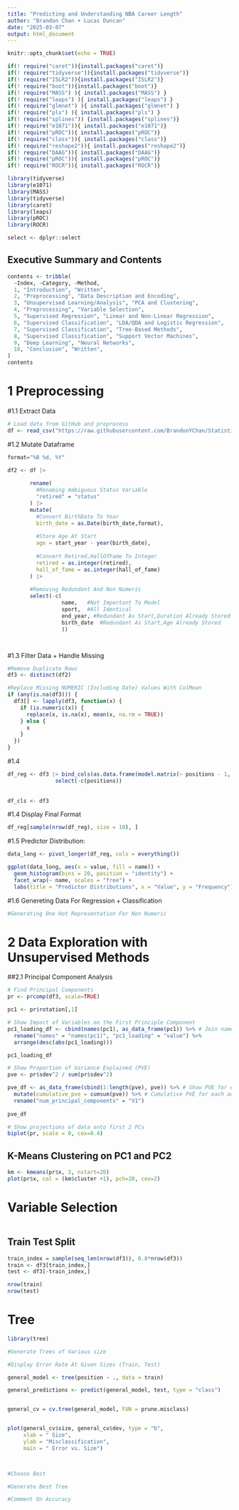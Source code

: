 ```yaml
---
title: "Predicting and Understanding NBA Career Length"
author: "Brandon Chan + Lucas Duncan"
date: "2025-03-07"
output: html_document
---
```


```r
knitr::opts_chunk$set(echo = TRUE)

if(! require("caret")){install.packages("caret")}
if(! require("tidyverse")){install.packages("tidyverse")}
if(! require("ISLR2")){install.packages("ISLR2")}
if(! require("boot")){install.packages("boot")}
if(! require("MASS") ){ install.packages("MASS") }
if(! require("leaps") ){ install.packages("leaps") }
if(! require("glmnet") ){ install.packages("glmnet") }
if(! require("pls") ){ install.packages("pls") }
if(! require("splines")) {install.packages("splines")}
if(! require("e1071")){ install.packages("e1071")}
if(! require("pROC")){ install.packages("pROC")}
if(! require("class")){ install.packages("class")}
if(! require("reshape2")){ install.packages("reshape2")}
if(! require("DAAG")){ install.packages("DAAG")}
if(! require("pROC")){ install.packages("pROC")}
if(! require("ROCR")){ install.packages("ROCR")}

library(tidyverse)
library(e1071)
library(MASS)
library(tidyverse)
library(caret)
library(leaps)
library(pROC)
library(ROCR)

select <- dplyr::select
```

## Executive Summary and Contents

```r
contents <- tribble(
  ~Index, ~Category, ~Method,
  1, "Introduction", "Written",
  2, "Preprocessing", "Data Description and Encoding",
  3, "Unsupervised Learning/Analysis", "PCA and Clustering",
  4, "Preprocessing", "Variable Selection",
  5, "Supervised Regression", "Linear and Non-Linear Regression",
  6, "Supervised Classification", "LDA/QDA and Logistic Regression",
  7, "Supervised Classification", "Tree-Based Methods",
  8, "Supervised Classification", "Support Vector Machines",
  9, "Deep Learning", "Neural Networks",
  10, "Conclusion", "Written", 
)
contents

```


# 1 Preprocessing

#1.1 Extract Data
```r
# Load data from GitHub and preprocess 
df <- read_csv("https://raw.githubusercontent.com/BrandonYChan/Statistical-Learning/main/basketball_career_length.csv")


```

#1.2 Mutate Dataframe
```r

format="%B %d, %Y"

df2 <- df |>
  
       rename(
         #Renaming Ambiguous Status Variable
         "retired" = "status"     
       ) |>
       mutate(
         #Convert BirthDate To Year
         birth_date = as.Date(birth_date,format),  
         
         #Store Age At Start
         age = start_year - year(birth_date),  
         
         #Convert Retired,HallOfFame To Integer
         retired = as.integer(retired),                         
         hall_of_fame = as.integer(hall_of_fame)
       ) |>
  
       #Removing Redundant And Non Numeric
       select(-c(
                 name,   #Not Important To Model
                 sport,  #All Identical
                 end_year, #Redundant As Start,Duration Already Stored
                 birth_date  #Redundant As Start,Age Already Stored
                 ))




```
#1.3 Filter Data + Handle Missing
```r
#Remove Duplicate Rows
df3 <- distinct(df2)

#Replace Missing NUMERIC (Including Date) Values With ColMean
if (any(is.na(df3))) {
  df3[] <- lapply(df3, function(x) {
    if (is.numeric(x)) {
      replace(x, is.na(x), mean(x, na.rm = TRUE))
    } else {
      x
    }
  })
}
```

#1.4
```r
df_reg <- df3 |> bind_cols(as.data.frame(model.matrix(~ positions - 1, data = df3))) |>
               select(-c(positions))
  
  
df_cls <- df3


```

#1.4 Display Final Format
```r
df_reg[sample(nrow(df_reg), size = 10), ]
```

#1.5 Predictor Distribution:
```r

data_long <- pivot_longer(df_reg, cols = everything())

ggplot(data_long, aes(x = value, fill = name)) +
  geom_histogram(bins = 20, position = "identity") +
  facet_wrap(~ name, scales = "free") +
  labs(title = "Predictor Distributions", x = "Value", y = "Frequency")
```

#1.6 Genereting Data For Regression + Classification
```r

#Generating One Hot Representation For Non Numeric


```




# 2 Data Exploration with Unsupervised Methods 


##2.1 Principal Component Analysis

```r

# Find Principal Components
pr <- prcomp(df3, scale=TRUE)

pc1 <- pr$rotation[,1]

# Show Impact of Variables on the First Principle Component
pc1_loading_df <- cbind(names(pc1), as_data_frame(pc1)) %>% # Join names and loadings to form columns in the dataframe
  rename("names" = "names(pc1)", "pc1_loading" = "value") %>%  
  arrange(desc(abs(pc1_loading)))

pc1_loading_df
```


```r
# Show Proportion of Variance Explained (PVE)
pve <- pr$sdev^2 / sum(pr$sdev^2)   

pve_df <- as_data_frame(cbind(1:length(pve), pve)) %>% # Show PVE for each number of principal components
  mutate(cumulative_pve = cumsum(pve)) %>% # Cumulative PVE for each additional PC 
  rename("num_principal_components" = "V1")
  
pve_df
```


```r
# Show projections of data onto first 2 PCs
biplot(pr, scale = 0, cex=0.4)
```

## K-Means Clustering on PC1 and PC2

```r
km <- kmeans(pr$x, 3, nstart=20)
plot(pr$x, col = (km$cluster +1), pch=20, cex=2)
```

# Variable Selection 
```r

```

## Train Test Split
```r
train_index = sample(seq_len(nrow(df3)), 0.8*nrow(df3))
train <- df3[train_index,]
test <- df3[-train_index,]

nrow(train)
nrow(test)
```






# Tree
```r
library(tree)

#Generate Trees of Various size

#Display Error Rate At Given Sizes (Train, Test)

general_model <- tree(position ~ ., data = train)

general_predictions <- predict(general_model, test, type = "class")


general_cv = cv.tree(general_model, FUN = prune.misclass)


plot(general_cv$size, general_cv$dev, type = "b", 
     xlab = " Size", 
     ylab = "Misclassification",
     main = " Error vs. Size")



#Choose Best

#Generate Best Tree

#Comment On Accuracy



```






